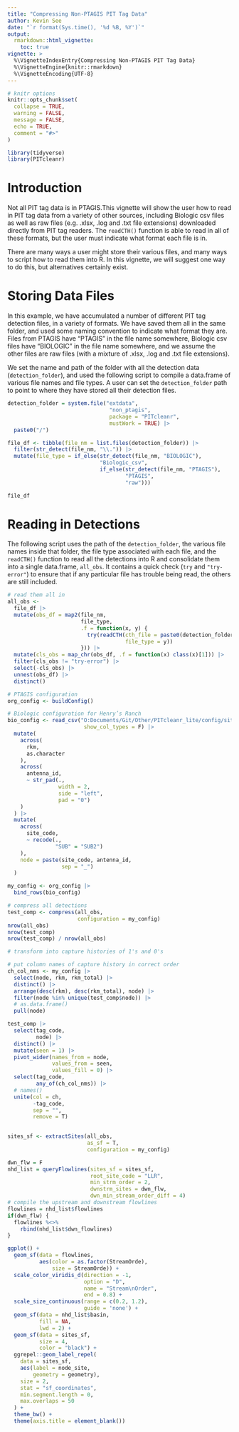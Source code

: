 ```yaml
---
title: "Compressing Non-PTAGIS PIT Tag Data"
author: Kevin See
date: "`r format(Sys.time(), '%d %B, %Y')`"
output: 
  rmarkdown::html_vignette:
    toc: true
vignette: >
  %\VignetteIndexEntry{Compressing Non-PTAGIS PIT Tag Data}
  %\VignetteEngine{knitr::rmarkdown}
  %\VignetteEncoding{UTF-8}
---
```


```r
# knitr options
knitr::opts_chunk$set(
  collapse = TRUE,
  warning = FALSE,
  message = FALSE,
  echo = TRUE,
  comment = "#>"
)
```

```r
library(tidyverse)
library(PITcleanr)
```

# Introduction

Not all PIT tag data is in PTAGIS.This vignette will show the user how to read in PIT tag data from a variety of other sources, including Biologic csv files as well as raw files (e.g. .xlsx, .log and .txt file extensions) downloaded directly from PIT tag readers. The `readCTH()` function is able to read in all of these formats, but the user must indicate what format each file is in. 

There are many ways a user might store their various files, and many ways to script how to read them into R. In this vignette, we will suggest one way to do this, but alternatives certainly exist.

# Storing Data Files

In this example, we have accumulated a number of different PIT tag detection files, in a variety of formats. We have saved them all in the same folder, and used some naming convention to indicate what format they are. Files from PTAGIS have "PTAGIS" in the file name somewhere, Biologic csv files have "BIOLOGIC" in the file name somewhere, and we assume the other files are raw files (with a mixture of .xlsx, .log and .txt file extensions).

We set the name and path of the folder with all the detection data (`detection_folder`), and used the following script to compile a data.frame of various file names and file types. A user can set the `detection_folder` path to point to where they have stored all their detection files.

```r
detection_folder = system.file("extdata", 
                                "non_ptagis",
                                package = "PITcleanr",
                                mustWork = TRUE) |> 
  paste0("/")

file_df <- tibble(file_nm = list.files(detection_folder)) |> 
  filter(str_detect(file_nm, "\\.")) |> 
  mutate(file_type = if_else(str_detect(file_nm, "BIOLOGIC"),
                             "Biologic_csv",
                             if_else(str_detect(file_nm, "PTAGIS"),
                                     "PTAGIS",
                                     "raw")))

file_df
```

# Reading in Detections

The following script uses the path of the `detection_folder`, the various file names inside that folder, the file type associated with each file, and the `readCTH()` function to read all the detections into R and consolidate them into a single data.frame, `all_obs`. It contains a quick check (`try` and `"try-error"`) to ensure that if any particular file has trouble being read, the others are still included. 

```r
# read them all in
all_obs <-
  file_df |> 
  mutate(obs_df = map2(file_nm,
                       file_type,
                       .f = function(x, y) {
                         try(readCTH(cth_file = paste0(detection_folder, x), 
                                     file_type = y))
                       })) |> 
  mutate(cls_obs = map_chr(obs_df, .f = function(x) class(x)[1])) |> 
  filter(cls_obs != "try-error") |> 
  select(-cls_obs) |> 
  unnest(obs_df) |> 
  distinct()
```



```r
# PTAGIS configuration
org_config <- buildConfig()

# Biologic configuration for Henry’s Ranch 
bio_config <- read_csv("O:Documents/Git/Other/PITcleanr_lite/config/site_metadata_revised.csv",
                        show_col_types = F) |> 
  mutate(
    across(
      rkm,
      as.character
    ),
    across(
      antenna_id,
      ~ str_pad(., 
                width = 2,
                side = "left",
                pad = "0")
    )
  ) |> 
  mutate(
    across(
      site_code,
      ~ recode(., 
               "SUB" = "SUB2")
    ),
    node = paste(site_code, antenna_id,
                 sep = "_")
  )

my_config <- org_config |> 
  bind_rows(bio_config)

# compress all detections
test_comp <- compress(all_obs,
                      configuration = my_config)
nrow(all_obs)
nrow(test_comp)
nrow(test_comp) / nrow(all_obs)
```

```r
# transform into capture histories of 1's and 0's

# put column names of capture history in correct order
ch_col_nms <- my_config |> 
  select(node, rkm, rkm_total) |> 
  distinct() |> 
  arrange(desc(rkm), desc(rkm_total), node) |> 
  filter(node %in% unique(test_comp$node)) |> 
  # as.data.frame()
  pull(node)

test_comp |> 
  select(tag_code,
         node) |> 
  distinct() |> 
  mutate(seen = 1) |> 
  pivot_wider(names_from = node,
              values_from = seen,
              values_fill = 0) |> 
  select(tag_code,
         any_of(ch_col_nms)) |> 
  # names()
  unite(col = ch,
        -tag_code, 
        sep = "",
        remove = T)
  

```

```r
sites_sf <- extractSites(all_obs,
                         as_sf = T,
                         configuration = my_config)

dwn_flw = F
nhd_list = queryFlowlines(sites_sf = sites_sf,
                          root_site_code = "LLR",
                          min_strm_order = 2,
                          dwnstrm_sites = dwn_flw,
                          dwn_min_stream_order_diff = 4)
# compile the upstream and downstream flowlines
flowlines = nhd_list$flowlines
if(dwn_flw) {
  flowlines %<>%
    rbind(nhd_list$dwn_flowlines)
}

ggplot() +
  geom_sf(data = flowlines,
          aes(color = as.factor(StreamOrde),
              size = StreamOrde)) +
  scale_color_viridis_d(direction = -1,
                        option = "D",
                        name = "Stream\nOrder",
                        end = 0.8) +
  scale_size_continuous(range = c(0.2, 1.2),
                        guide = 'none') +
  geom_sf(data = nhd_list$basin,
          fill = NA,
          lwd = 2) +
  geom_sf(data = sites_sf,
          size = 4,
          color = "black") +
  ggrepel::geom_label_repel(
    data = sites_sf,
    aes(label = node_site, 
        geometry = geometry),
    size = 2,
    stat = "sf_coordinates",
    min.segment.length = 0,
    max.overlaps = 50
  ) +
  theme_bw() +
  theme(axis.title = element_blank())

```

